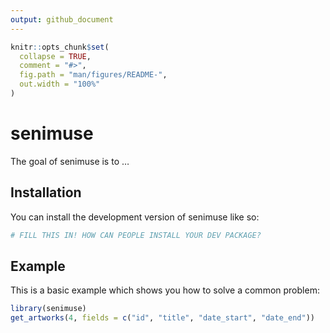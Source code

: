 ```yaml
---
output: github_document
---
```


<!-- README.md is generated from README.Rmd. Please edit that file -->

```r
knitr::opts_chunk$set(
  collapse = TRUE,
  comment = "#>",
  fig.path = "man/figures/README-",
  out.width = "100%"
)
```

# senimuse

<!-- badges: start -->
<!-- badges: end -->

The goal of senimuse is to ...

## Installation

You can install the development version of senimuse like so:

``` r
# FILL THIS IN! HOW CAN PEOPLE INSTALL YOUR DEV PACKAGE?
```

## Example

This is a basic example which shows you how to solve a common problem:

```r
library(senimuse)
get_artworks(4, fields = c("id", "title", "date_start", "date_end"))
```
